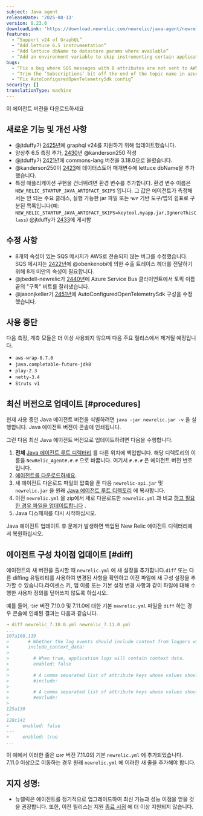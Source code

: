 ```yaml
---
subject: Java agent
releaseDate: '2025-08-13'
version: 8.23.0
downloadLink: 'https://download.newrelic.com/newrelic/java-agent/newrelic-agent/8.23.0/'
features:
  - “Support v24 of GraphQL”
  - “Add lettuce 6.5 instrumentation”
  - “Add lettuce dbName to datastore params where available”
  - “Add an environment variable to skip instrumenting certain applications”
bugs:
  - “Fix a bug where SQS messages with 8 attributes are not sent to AWS”
  - “Trim the ‘Subscriptions’ bit off the end of the topic name in azure service bus client”
  - “Fix AutoConfiguredOpenTelemetrySdk config”
security: []
translationType: machine
---
```


<ButtonGroup>
  <ButtonLink role="button" to="https://download.newrelic.com/newrelic/java-agent/newrelic-agent/8.23.0/" variant="primary">
    이 에이전트 버전을 다운로드하세요
  </ButtonLink>
</ButtonGroup>

## 새로운 기능 및 개선 사항

* @jtduffy가 [2425년](https://github.com/newrelic/newrelic-java-agent/pull/2425)에 graphql v24를 지원하기 위해 업데이트했습니다.
* 양상추 6.5 측정 추가, [2430](https://github.com/newrelic/newrelic-java-agent/pull/2430)년 @kanderson250 작성
* @jtduffy가 [2421년](https://github.com/newrelic/newrelic-java-agent/pull/2421)에 commons-lang 버전을 3.18.0으로 올렸습니다.
* @kanderson250이 [2423](https://github.com/newrelic/newrelic-java-agent/pull/2423)에 데이터스토어 매개변수에 lettuce dbName을 추가했습니다.
* 특정 애플리케이션 구현을 건너뛰려면 환경 변수를 추가합니다. 환경 변수 이름은 `NEW_RELIC_STARTUP_JAVA_ARTIFACT_SKIPS` 입니다. 그 값은 에이전트가 측정해서는 안 되는 주요 클래스, 실행 가능한 jar 파일 또는 יושי 기반 도구/앱의 쉼표로 구분된 목록입니다(예: `NEW_RELIC_STARTUP_JAVA_ARTIFACT_SKIPS=keytool,myapp.jar,IgnoreThisClass`) @jtduffy가 [2433](https://github.com/newrelic/newrelic-java-agent/pull/2433)에 게시함

## 수정 사항

* 8개의 속성이 있는 SQS 메시지가 AWS로 전송되지 않는 버그를 수정했습니다. SQS 메시지는 [2422년](https://github.com/newrelic/newrelic-java-agent/pull/2422)에 @obenkenobi에 의한 수출 트레이스 헤더를 전달하기 위해 8개 미만의 속성이 필요합니다.
* @jbedell-newrelic가 [2440년](https://github.com/newrelic/newrelic-java-agent/pull/2440)에 Azure Service Bus 클라이언트에서 토픽 이름 끝의 &quot;구독&quot; 비트를 잘라냈습니다.
* @jasonjkeller가 [2451년](https://github.com/newrelic/newrelic-java-agent/pull/2451)에 AutoConfiguredOpenTelemetrySdk 구성을 수정했습니다.

## 사용 중단

다음 측정, 계측 모듈은 더 이상 사용되지 않으며 다음 주요 릴리스에서 제거될 예정입니다.

* `aws-wrap-0.7.0`
* `java.completable-future-jdk8`
* `play-2.3`
* `netty-3.4`
* `Struts v1`

## 최신 버전으로 업데이트 [#procedures]

현재 사용 중인 Java 에이전트 버전을 식별하려면 `java -jar newrelic.jar -v` 을 실행합니다. Java 에이전트 버전이 콘솔에 인쇄됩니다.

그런 다음 최신 Java 에이전트 버전으로 업데이트하려면 다음을 수행합니다.

1. **전체** [Java 에이전트 루트 디렉터리](/docs/agents/manage-apm-agents/troubleshooting/find-agent-root-directory#java-agent) 를 다른 위치에 백업합니다. 해당 디렉토리의 이름을 `NewRelic_Agent#.#.#` 으로 바꿉니다. 여기서 `#.#.#` 은 에이전트 버전 번호입니다.
2. [에이전트를 다운로드하세요](/docs/release-notes/agent-release-notes/java-release-notes).
3. 새 에이전트 다운로드 파일의 압축을 푼 다음 `newrelic-api.jar` 및 `newrelic.jar` 을 원래 [Java 에이전트 루트 디렉토리](/docs/agents/manage-apm-agents/troubleshooting/find-agent-root-directory#java-agent) 에 복사합니다.
4. 이전 `newrelic.yml` 을 zip에서 새로 다운로드한 `newrelic.yml` 과 비교 [하고 필요한 경우 파일을 업데이트합니다](#diff) .
5. Java 디스패처를 다시 시작하십시오.

Java 에이전트 업데이트 후 문제가 발생하면 백업된 New Relic 에이전트 디렉터리에서 복원하십시오.

## 에이전트 구성 차이점 업데이트 [#diff]

에이전트의 새 버전을 출시할 때 `newrelic.yml` 에 새 설정을 추가합니다.`diff` 또는 다른 diffing 유틸리티를 사용하여 변경된 사항을 확인하고 이전 파일에 새 구성 설정을 추가할 수 있습니다.라이센스 키, 앱 이름 또는 기본 설정 변경 사항과 같이 파일에 대해 수행한 사용자 정의를 덮어쓰지 않도록 하십시오.

예를 들어, יאני 버전 7.10.0 및 7.11.0에 대한 기본 `newrelic.yml` 파일을 `diff` 하는 경우 콘솔에 인쇄된 결과는 다음과 같습니다.

```yaml
➜ diff newrelic_7.10.0.yml newrelic_7.11.0.yml
...
107a108,119
>       # Whether the log events should include context from loggers with support for that.
>       include_context_data:
>
>         # When true, application logs will contain context data.
>         enabled: false
>
>         # A comma separated list of attribute keys whose values should be sent to New Relic.
>         #include:
>
>         # A comma separated list of attribute keys whose values should not be sent to New Relic.
>         #exclude:
>
125a138
>
128c141
<     enabled: false
---
>     enabled: true
...
```

이 예에서 이러한 줄은 יאם 버전 7.11.0의 기본 `newrelic.yml` 에 추가되었습니다. 7.11.0 이상으로 이동하는 경우 원래 `newrelic.yml` 에 이러한 새 줄을 추가해야 합니다.

## 지지 성명:

* 뉴렐릭은 에이전트를 정기적으로 업그레이드하여 최신 기능과 성능 이점을 얻을 것을 권장합니다. 또한, 이전 릴리스는 지원 [종료 시점](https://docs.newrelic.com/docs/using-new-relic/cross-product-functions/install-configure/notification-changes-new-relic-saas-features-distributed-software/) 에 더 이상 지원되지 않습니다.